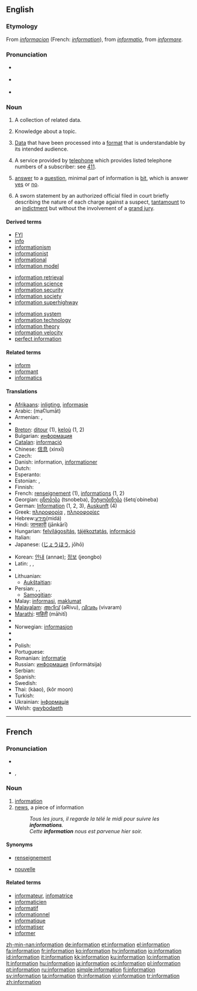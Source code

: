 {{wikipedia|dab=Information (disambiguation)|information}}
{{also|Information}}
==English==

{{rank|force|character|taking|466|information|seem|book|story}}

===Etymology===
From {{etyl|fro}} ''[[informacion]]'' (French: ''[[#French|information]]''), from {{etyl|la}} ''[[informatio]]'', from ''[[informare]]''.

===Pronunciation===
* {{a|RP}} {{IPA|/ˌɪnfəˈmeɪʃən/}}
* {{a|GenAm}} {{IPA|/ˌɪnfəɹˈmeɪʃən/}}
* {{audio|en-us-information.ogg|Audio (US)}}
*: {{rhymes|eɪʃǝn}}

===Noun===
{{wikipedia}}
{{en-noun|informations|-}}

# {{uncountable}} A collection of related data.
# {{uncountable}} Knowledge about a topic.
# {{uncountable}} [[data|Data]] that have been processed into a [[format]] that is understandable by its intended audience.
# {{uncountable}} A service provided by [[telephone]] which provides listed telephone numbers of a subscriber: see [[411]].
# [[answer]] to a [[question]], minimal part of information is [[bit#Etymology 3|bit]], which is answer [[yes]] or [[no]].
# {{countable|US|legal}} A sworn statement by an authorized official filed in court briefly describing the nature of each charge against a suspect, [[tantamount]] to an [[indictment]] but without the involvement of a [[grand jury]].

====Derived terms====
{{rel-top3}}
* [[FYI]]
* [[info]]
* [[informationism]]
* [[informationist]]
* [[informational]]
* [[information model]]
{{rel-mid3}}
* [[information retrieval]]
* [[information science]]
* [[information security]]
* [[information society]]
* [[information superhighway]]
{{rel-mid3}}
* [[information system]]
* [[information technology]]
* [[information theory]]
* [[information velocity]]
* [[perfect information]]
{{rel-bottom}}

{{lookfrom|information}}

====Related terms====
* [[inform]]
* [[informant]]
* [[informatics]]

====Translations====
{{trans-top}}
* [[Afrikaans]]: [[inligting]], [[informasie]]
* Arabic: {{Arab|[[معلومات|مَعْلُومَات]]}} (maʕlumāt) {{p}}
* Armenian: {{t-|hy|տեղեկատվություն|tr=teġekatvut'yun|sc=Armn|xs=Armenian}}, {{t|hy|տեղեկություն|tr=teġekut'yun|sc=Armn|xs=Armenian}}
* {{trreq|Basque}}
* [[Breton]]: [[ditour]] {{m}} (1), [[keloù]] {{m}} (1, 2)
* Bulgarian: [[информация]] {{f}}
* [[Catalan]]: [[informació]] {{f}}
* Chinese: [[信息]] (xìnxī)
* Czech: {{t+|cs|informace|f}}
* Danish: information, [[informationer]]
* Dutch: {{t+|nl|informatie|f}}
* Esperanto: {{t-|eo|informo|xs=Esperanto}}
* Estonian: {{t-|et|informatsioon}}, {{t-|et|teave}}
* Finnish: {{t+|fi|informaatio}}
* French: [[renseignement]] {{m}} (1), [[informations]] {{f|p}} (1, 2)
* Georgian: [[ცნობება]] (tsnobeba), [[შეტყობინება]] (šetq῾obineba)
* German: [[Information]] {{f}} (1, 2, 3), [[Auskunft]] {{f}} (4)
* Greek: [[πληροφορία]] {{f}}, [[πληροφορίες]] {{f|p}}
* Hebrew:[[מידע]](midá)
* Hindi: [[जानकारी]] (jānkārī) {{g|Hindi}}
* Hungarian: [[felvilágosítás]], [[tájékoztatás]], [[információ]]
* Italian: {{t+|it|informazione|f}}
* Japanese: {{Jpan|[[情報]]}} ([[じょうほう]], jōhō)
{{trans-mid}}
* Korean: [[안내]] (annae); [[정보]] (jeongbo)
* Latin: {{t+|la|nuntius|m}}, {{t-|la|scientia|f}}, {{t-|la|doctrina|f}}
* {{trreq|Latvian}}
* Lithuanian: 
** [[Aukštaitian]]: {{t+|lt|informacija|f|xs=Lithuanian}}
* Persian: {{t|fa|آگاهی|sc=fa-Arab}},  {{t|fa|اخبار|sc=fa-Arab}},  {{t|fa|استحضار|sc=fa-Arab}}
** [[Samogitian]]: {{tø|bat-smg|infuormacėjė|f|xs=Samogitian}}
* Malay: [[informasi]], [[maklumat]]
* [[Malayalam]]: [[അറിവ്]] (aRivu), [[വിവരം]] (vivaram)
* [[Marathi]]: [[माहिती]] (māhitī)
* {{trreq|Mongolian}}
* Norwegian: [[informasjon]] {{m}}
* {{trreq|Old English}}
* {{trreq|Persian}}
* Polish: {{t+|pl|informacja|f}}
* Portuguese: {{t+|pt|informação|f}}
* Romanian: [[informaţie]] {{f}}
* Russian: [[информация]] (informátsija) {{f}}
* Serbian: {{t-|sr|informacija|f}}
* Spanish: {{t+|es|información|f}}
* Swedish: {{t+|sv|information|c}}
* Thai: {{Thai|[[ข่าว]]}} (kàao), {{Thai|[[ข้อมูล]]}} (kôr moon)
* Turkish: {{t+|tr|bilgi}}
* Ukrainian: [[інформація]] {{f}}
* Welsh: [[gwybodaeth]] {{f}}
{{trans-bottom}}

----

==French==

===Pronunciation===
* {{audio|Fr-information.ogg|audio}}
* {{IPA|/ɛ̃.fɔʁ.ma.sjɔ̃/|lang=fr}}, {{SAMPA|/E~.fOR.ma.sjO~/}}

===Noun===
{{fr-noun|f}}

# [[#English|information]]
# [[news]], a piece of information
#: ''Tous les jours, il regarde la télé le midi pour suivre les '''informations'''.''
#: ''Cette '''information''' nous est parvenue hier soir.''

====Synonyms====
* {{sense|information}} [[renseignement]]
* {{sense|a piece of information}} [[nouvelle]]

====Related terms====
* [[informateur]], [[infomatrice]]
* [[informaticien]]
* [[informatif]]
* [[informationnel]]
* [[informatique]]
* [[informatiser]]
* [[informer]]

[[zh-min-nan:information]]
[[de:information]]
[[et:information]]
[[el:information]]
[[fa:information]]
[[fr:information]]
[[ko:information]]
[[hy:information]]
[[io:information]]
[[id:information]]
[[it:information]]
[[kk:information]]
[[ku:information]]
[[lo:information]]
[[lt:information]]
[[hu:information]]
[[ja:information]]
[[oc:information]]
[[pl:information]]
[[pt:information]]
[[ru:information]]
[[simple:information]]
[[fi:information]]
[[sv:information]]
[[ta:information]]
[[th:information]]
[[vi:information]]
[[tr:information]]
[[zh:information]]